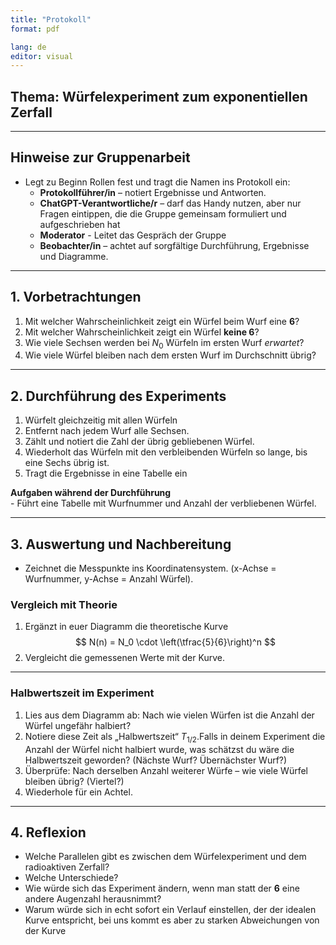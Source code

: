 ```yaml
---
title: "Protokoll"
format: pdf

lang: de
editor: visual
---
```


## **Thema:** Würfelexperiment zum exponentiellen Zerfall

------------------------------------------------------------------------

## Hinweise zur Gruppenarbeit

-   Legt zu Beginn Rollen fest und tragt die Namen ins Protokoll ein:
    -   **Protokollführer/in** – notiert Ergebnisse und Antworten.\
    -   **ChatGPT-Verantwortliche/r** – darf das Handy nutzen, aber nur Fragen eintippen, die die Gruppe gemeinsam formuliert und aufgeschrieben hat
    -   **Moderator** - Leitet das Gespräch der Gruppe
    -   **Beobachter/in** – achtet auf sorgfältige Durchführung, Ergebnisse und Diagramme.

------------------------------------------------------------------------

## 1. Vorbetrachtungen

1.  Mit welcher Wahrscheinlichkeit zeigt ein Würfel beim Wurf eine **6**?\
2.  Mit welcher Wahrscheinlichkeit zeigt ein Würfel **keine 6**?\
3.  Wie viele Sechsen werden bei $N_0$ Würfeln im ersten Wurf *erwartet*?\
4.  Wie viele Würfel bleiben nach dem ersten Wurf im Durchschnitt übrig?

------------------------------------------------------------------------

## 2. Durchführung des Experiments

1.  Würfelt gleichzeitig mit allen Würfeln
2.  Entfernt nach jedem Wurf alle Sechsen.\
3.  Zählt und notiert die Zahl der übrig gebliebenen Würfel.\
4.  Wiederholt das Würfeln mit den verbleibenden Würfeln so lange, bis eine Sechs übrig ist.\
5.  Tragt die Ergebnisse in eine Tabelle ein

**Aufgaben während der Durchführung**\
- Führt eine Tabelle mit Wurfnummer und Anzahl der verbliebenen Würfel.

------------------------------------------------------------------------

## 3. Auswertung und Nachbereitung

-   Zeichnet die Messpunkte ins Koordinatensystem. (x-Achse = Wurfnummer, y-Achse = Anzahl Würfel).

### Vergleich mit Theorie

1.  Ergänzt in euer Diagramm die theoretische Kurve\
    $$   N(n) = N_0 \cdot \left(\tfrac{5}{6}\right)^n $$
2.  Vergleicht die gemessenen Werte mit der Kurve.

------------------------------------------------------------------------

### Halbwertszeit im Experiment

1.  Lies aus dem Diagramm ab: Nach wie vielen Würfen ist die Anzahl der Würfel ungefähr halbiert?\
2.  Notiere diese Zeit als „Halbwertszeit“ $T_{1/2}$.Falls in deinem Experiment die Anzahl der Würfel nicht halbiert wurde, was schätzst du wäre die Halbwertszeit geworden? (Nächste Wurf? Übernächster Wurf?)\
3.  Überprüfe: Nach derselben Anzahl weiterer Würfe – wie viele Würfel bleiben übrig? (Viertel?)\
4.  Wiederhole für ein Achtel.

------------------------------------------------------------------------

## 4. Reflexion

-   Welche Parallelen gibt es zwischen dem Würfelexperiment und dem radioaktiven Zerfall?\
-   Welche Unterschiede?\
-   Wie würde sich das Experiment ändern, wenn man statt der **6** eine andere Augenzahl herausnimmt?\
-   Warum würde sich in echt sofort ein Verlauf einstellen, der der idealen Kurve entspricht, bei uns kommt es aber zu starken Abweichungen von der Kurve
